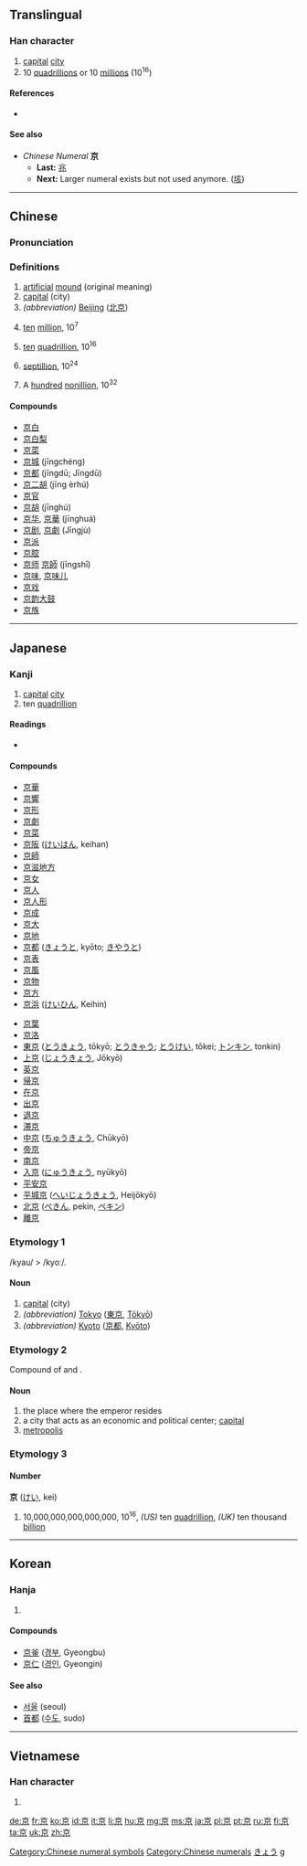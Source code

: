 {{also|亰}}<!-- may be replaced by zh-forms -->
==Translingual==
{{stroke order|type=bw}}

===Han character===
{{Han char|rn=8|rad=亠|as=06|sn=8|four=0090<sub>6</sub>|canj=卜口火 (YRF)|ids=⿳[[亠]][[口]][[小]]}}

# [[capital]] [[city]]
# 10 [[quadrillion]]s or 10 [[million]]s (10<sup>16</sup>)

====References====
* {{Han ref|kx=0088.190|dkj=00299|dj=0187.110|hdz=10284.060|uh=4EAC|ud=20140|bh=A8CA|bd=43210}}

====See also====
* ''Chinese Numeral'' '''京'''
** '''Last:''' [[兆]]
** '''Next:''' Larger numeral exists but not used anymore. ([[垓]])

[[Category:Chinese numeral symbols]]
[[Category:Chinese numerals]]

----

==Chinese==
{{zh-forms}}

===Pronunciation===
{{zh-pron
|m=jīng
|c=ging1
|mc=y
|oc=y
|ma=
|cat=n,num
}}

===Definitions===
# [[artificial]] [[mound]] (original meaning)
# [[capital]] (city)
# ''(abbreviation)'' [[Beijing]] ([[北京]])
# {{context|obsolete|lang=zh}} [[ten]] [[million]], 10<sup>7</sup>
# {{context|obsolete|lang=zh}} [[ten]] [[quadrillion]], 10<sup>16</sup>
# {{context|obsolete|lang=zh}} [[septillion]], 10<sup>24</sup>
# {{context|obsolete|lang=zh}} A [[hundred]] [[nonillion]], 10<sup>32</sup>

====Compounds====
* [[京白]]
* [[京白梨]]
* [[京菜]]
* [[京城]] (jīngchéng)
* [[京都]] (jīngdū; Jīngdū)
* [[京二胡]] (jīng èrhú)
* [[京官]]
* [[京胡]] (jīnghú)
* [[京华]], [[京華]] (jīnghuá)
* [[京剧]], [[京劇]] (Jīngjù)
* [[京派]]
* [[京腔]]
* [[京师]] [[京師]] (jīngshī)
* [[京味]], [[京味儿]]
* [[京戏]]
* [[京韵大鼓]]
* [[京族]]

----

==Japanese==

===Kanji===
{{ja-kanji|grade=2|rs=亠06}}

# [[capital]] [[city]]
# ten [[quadrillion]]

====Readings====
* {{ja-readings
|goon=[[きょう]] (kyō) < [[きやう]] (kyau)
|kanon=[[けい]] (kei)
|toon=[[きん]] (kin) {{qualifier|non-[[w:Jōyō kanji|Jōyō]] reading}}
|kun=[[みやこ]] (miyako)
|nanori=[[あつ]] (atsu), [[たか]] (taka)}}

====Compounds====
{{top2}}
* [[京華]]
* [[京響]]
* [[京形]]
* [[京劇]]
* [[京菜]]
* [[京阪]] ([[けいはん]], keihan)
* [[京師]]
* [[京滋地方]]
* [[京女]]
* [[京人]]
* [[京人形]]
* [[京成]]
* [[京大]]
* [[京地]]
* [[京都]] ([[きょうと]], kyōto; [[きやうと]])
* [[京表]]
* [[京風]]
* [[京物]]
* [[京方]]
* [[京浜]] ([[けいひん]], Keihin)
{{mid2}}
* [[京葉]]
* [[京洛]]
* [[東京]] ([[とうきょう]], tōkyō; [[とうきゃう]]; [[とうけい]], tōkei; [[トンキン]], tonkin)
* [[上京]] ([[じょうきょう]], Jōkyō)
* [[英京]]
* [[帰京]]
* [[在京]]
* [[出京]]
* [[退京]]
* [[滞京]]
* [[中京]] ([[ちゅうきょう]], Chūkyō)
* [[帝京]]
* [[南京]]
* [[入京]] ([[にゅうきょう]], nyūkyō)
* [[平安京]]
* [[平城京]] ([[へいじょうきょう]], Heijōkyō)
* [[北京]] ([[ぺきん]], pekin, [[ペキン]])
* [[離京]]
{{bottom}}

===Etymology 1===
/kyau/ > /kyoː/.

====Noun====
{{ja-noun|きょう|hhira=きやう}}

# [[capital]] (city)
# ''(abbreviation)'' [[Tokyo]] ([[東京]], [[Tokyo|Tōkyō]])
# ''(abbreviation)'' [[Kyoto]] ([[京都]], [[Kyoto|Kyōto]])

===Etymology 2===
Compound of {{term|宮|miya|imperial palace}} and {{term|処|ko|place}}.

====Noun====
{{ja-noun|みやこ}}

# the place where the emperor resides
# a city that acts as an economic and political center; [[capital]]
# [[metropolis]]

===Etymology 3===
====Number====
'''京''' ([[けい]], kei)

# 10,000,000,000,000,000, 10<sup>16</sup>, ''(US)'' ten [[quadrillion]], ''(UK)'' ten thousand [[billion]]

[[Category:Japanese nouns|きょう]]
[[Category:Japanese numeral symbols| g]]

----

==Korean==

===Hanja===
{{ko-hanja|hangeul=경|rv=gyeong|mr=kyŏng|y=kyeng}}

# {{defn|lang=ko|sort=亠06}}

====Compounds====
* [[京釜]] ([[경부]], Gyeongbu)
* [[京仁]] ([[경인]], Gyeongin)

====See also====
* [[서울]] (seoul)
* [[首都]] ([[수도]], sudo)

----

==Vietnamese==

===Han character===
{{vi-hantu|kinh|rs=亠06}}

# {{defn|lang=vi|sort=亠06}}

[[de:京]]
[[fr:京]]
[[ko:京]]
[[id:京]]
[[it:京]]
[[li:京]]
[[hu:京]]
[[mg:京]]
[[ms:京]]
[[ja:京]]
[[pl:京]]
[[pt:京]]
[[ru:京]]
[[fi:京]]
[[ta:京]]
[[uk:京]]
[[zh:京]]